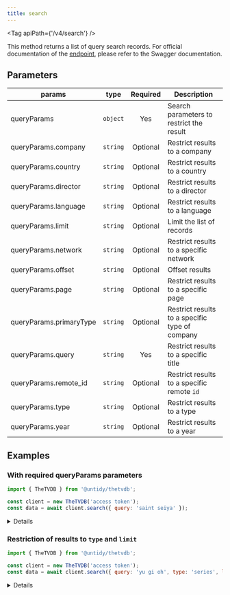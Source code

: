```yaml
---
title: search
---
```



<Tag apiPath={'/v4/search'} />

This method returns a list of query search records. For official documentation of the
[endpoint](https://thetvdb.github.io/v4-api/#/Search/getSearchResults), please refer to the Swagger
documentation.

## Parameters

| params                  | type     | Required | Description                                    |
| ----------------------- | -------- | :------: | ---------------------------------------------- |
| queryParams             | `object` |   Yes    | Search parameters to restrict the result       |
| queryParams.company     | `string` | Optional | Restrict results to a company                  |
| queryParams.country     | `string` | Optional | Restrict results to a country                  |
| queryParams.director    | `string` | Optional | Restrict results to a director                 |
| queryParams.language    | `string` | Optional | Restrict results to a language                 |
| queryParams.limit       | `string` | Optional | Limit the list of records                      |
| queryParams.network     | `string` | Optional | Restrict results to a specific network         |
| queryParams.offset      | `string` | Optional | Offset results                                 |
| queryParams.page        | `string` | Optional | Restrict results to a specific page            |
| queryParams.primaryType | `string` | Optional | Restrict results to a specific type of company |
| queryParams.query       | `string` |   Yes    | Restrict results to a specific title           |
| queryParams.remote_id   | `string` | Optional | Restrict results to a specific remote `id`     |
| queryParams.type        | `string` | Optional | Restrict results to a type                     |
| queryParams.year        | `string` | Optional | Restrict results to a year                     |

## Examples

### With required queryParams parameters

```js {4}
import { TheTVDB } from '@untidy/thetvdb';

const client = new TheTVDB('access token');
const data = await client.search({ query: 'saint seiya' });
```

<Details>

```js
{
  status: 'success',
  data: [
    {
      objectID: 'series-426391',
      aliases: ['Saint Seiya Omega'],
      country: 'jpn',
      id: 'series-426391',
      image_url: 'https://artworks.thetvdb.com/banners/v4/series/426391/posters/64a223400b291.jpg',
      name: 'Saint Seiya Omega - 聖闘士星矢Ω',
      first_air_time: '2012-04-01',
      // ...
    },
    // ...
  ],
  links: {
    prev: null,
    self: 'https://api4.thetvdb.com/v4/search?query=saint%20seiya&limit=50&page=0',
    next: null,
    total_items: 17,
    page_size: 50,
  },
};
```

</Details>

### Restriction of results to `type` and `limit`

```js {4}
import { TheTVDB } from '@untidy/thetvdb';

const client = new TheTVDB('access token');
const data = await client.search({ query: 'yu gi oh', type: 'series', limit: '1' });
```

<Details>

```js
{
  status: 'success',
  data: [
    {
      objectID: 'series-253797',
      country: 'usa',
      id: 'series-253797',
      image_url: 'https://artworks.thetvdb.com/banners/posters/253797-1.jpg',
      name: 'Yu-Gi-Oh!: The Abridged Series',
      first_air_time: '2006-07-14',
      // ...
    },
  ],
  links: {
    prev: null,
    self: 'https://api4.thetvdb.com/v4/search?query=yu gi oh&type=series&limit=1&page=0',
    next: 'https://api4.thetvdb.com/v4/search?query=yu gi oh&type=series&limit=1&page=1',
    total_items: 12,
    page_size: 1,
  },
};
```

</Details>

